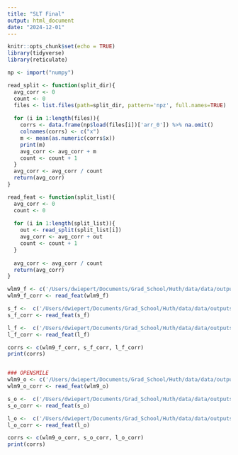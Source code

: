 ```yaml
---
title: "SLT Final"
output: html_document
date: "2024-12-01"
---
```


```r
knitr::opts_chunk$set(echo = TRUE)
library(tidyverse)
library(reticulate)
```


```r
np <- import("numpy")

read_split <- function(split_dir){
  avg_corr <- 0
  count <- 0
  files <- list.files(path=split_dir, pattern='npz', full.names=TRUE)
  
  for (i in 1:length(files)){
    corrs <- data.frame(np$load(files[i])['arr_0']) %>% na.omit()
    colnames(corrs) <- c("x")
    m <- mean(as.numeric(corrs$x))
    print(m)
    avg_corr <- avg_corr + m
    count <- count + 1
  }
  avg_corr <- avg_corr / count
  return(avg_corr)
}

read_feat <- function(split_list){
  avg_corr <- 0
  count <- 0
  
  for (i in 1:length(split_list)){
    out <- read_split(split_list[i])
    avg_corr <- avg_corr + out
    count <- count + 1
  }
  
  avg_corr <- avg_corr / count
  return(avg_corr)
}

wlm9_f <- c('/Users/dwiepert/Documents/Grad_School/Huth/data/data/outputs/ridge_wavlm-large.9_to_fbank/zscore/split0','/Users/dwiepert/Documents/Grad_School/Huth/data/data/outputs/ridge_wavlm-large.9_to_fbank/zscore/split1','/Users/dwiepert/Documents/Grad_School/Huth/data/data/outputs/ridge_wavlm-large.9_to_fbank/zscore/split2','/Users/dwiepert/Documents/Grad_School/Huth/data/data/outputs/ridge_wavlm-large.9_to_fbank/zscore/split3','/Users/dwiepert/Documents/Grad_School/Huth/data/data/outputs/ridge_wavlm-large.9_to_fbank/zscore/split4')
wlm9_f_corr <- read_feat(wlm9_f)

s_f <-  c('/Users/dwiepert/Documents/Grad_School/Huth/data/data/outputs/ridge_sparc_to_fbank/zscore/split0','/Users/dwiepert/Documents/Grad_School/Huth/data/data/outputs/ridge_sparc_to_fbank/zscore/split1','/Users/dwiepert/Documents/Grad_School/Huth/data/data/outputs/ridge_sparc_to_fbank/zscore/split2','/Users/dwiepert/Documents/Grad_School/Huth/data/data/outputs/ridge_sparc_to_fbank/zscore/split3','/Users/dwiepert/Documents/Grad_School/Huth/data/data/outputs/ridge_sparc_to_fbank/zscore/split4')
s_f_corr <- read_feat(s_f)

l_f <-  c('/Users/dwiepert/Documents/Grad_School/Huth/data/data/outputs/ridge_lstsq_to_fbank/zscore/split0','/Users/dwiepert/Documents/Grad_School/Huth/data/data/outputs/ridge_lstsq_to_fbank/zscore/split1','/Users/dwiepert/Documents/Grad_School/Huth/data/data/outputs/ridge_lstsq_to_fbank/zscore/split2','/Users/dwiepert/Documents/Grad_School/Huth/data/data/outputs/ridge_lstsq_to_fbank/zscore/split3','/Users/dwiepert/Documents/Grad_School/Huth/data/data/outputs/ridge_lstsq_to_fbank/zscore/split4')
l_f_corr <- read_feat(l_f)

corrs <- c(wlm9_f_corr, s_f_corr, l_f_corr)
print(corrs)


### OPENSMILE
wlm9_o <- c('/Users/dwiepert/Documents/Grad_School/Huth/data/data/outputs/ridge_wavlm-large.9_to_opensmile/zscore/split0','/Users/dwiepert/Documents/Grad_School/Huth/data/data/outputs/ridge_wavlm-large.9_to_opensmile/zscore/split1','/Users/dwiepert/Documents/Grad_School/Huth/data/data/outputs/ridge_wavlm-large.9_to_opensmile/zscore/split2','/Users/dwiepert/Documents/Grad_School/Huth/data/data/outputs/ridge_wavlm-large.9_to_opensmile/zscore/split3','/Users/dwiepert/Documents/Grad_School/Huth/data/data/outputs/ridge_wavlm-large.9_to_opensmile/zscore/split4')
wlm9_o_corr <- read_feat(wlm9_o)

s_o <-  c('/Users/dwiepert/Documents/Grad_School/Huth/data/data/outputs/ridge_sparc_to_opensmile/zscore/split0','/Users/dwiepert/Documents/Grad_School/Huth/data/data/outputs/ridge_sparc_to_opensmile/zscore/split1','/Users/dwiepert/Documents/Grad_School/Huth/data/data/outputs/ridge_sparc_to_opensmile/zscore/split2','/Users/dwiepert/Documents/Grad_School/Huth/data/data/outputs/ridge_sparc_to_opensmile/zscore/split3','/Users/dwiepert/Documents/Grad_School/Huth/data/data/outputs/ridge_sparc_to_opensmile/zscore/split4')
s_o_corr <- read_feat(s_o)

l_o <-  c('/Users/dwiepert/Documents/Grad_School/Huth/data/data/outputs/ridge_lstsq_to_opensmile/zscore/split0','/Users/dwiepert/Documents/Grad_School/Huth/data/data/outputs/ridge_lstsq_to_opensmile/zscore/split1','/Users/dwiepert/Documents/Grad_School/Huth/data/data/outputs/ridge_lstsq_to_opensmile/zscore/split2','/Users/dwiepert/Documents/Grad_School/Huth/data/data/outputs/ridge_lstsq_to_opensmile/zscore/split3','/Users/dwiepert/Documents/Grad_School/Huth/data/data/outputs/ridge_lstsq_to_opensmile/zscore/split4')
l_o_corr <- read_feat(l_o)

corrs <- c(wlm9_o_corr, s_o_corr, l_o_corr)
print(corrs)
```